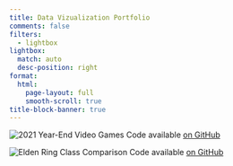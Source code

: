 ```yaml
---
title: Data Vizualization Portfolio
comments: false
filters:
  - lightbox
lightbox: 
  match: auto
  desc-position: right
format: 
  html:
    page-layout: full
    smooth-scroll: true
title-block-banner: true
---
```


::: {layout="[[50],[-10,30,-10]]"}
![2021 Year-End Video Games](data-viz/2021_video_games.png){group="videogames" description="Graphs for our games played in 2021. Code available [on GitHub](https://github.com/rsenft1/2021-Video-Games)"} Code available [on GitHub](https://github.com/rsenft1/2021-Video-Games)

![Elden Ring Class Comparison](data-viz/2022_elden_ring.png){group="videogames" description="Radar plot visualization of starting stats for EldenRing character classes. Code available [on GitHub](https://github.com/rsenft1/EldenRing)"} Code available [on GitHub](https://github.com/rsenft1/EldenRing)
:::
